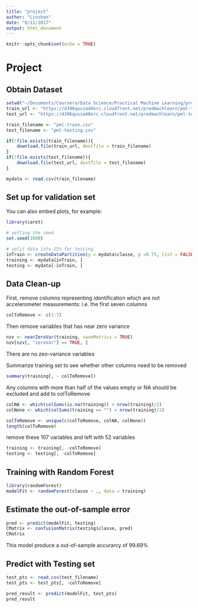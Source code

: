 ```yaml
---
title: "project"
author: "Linshan"
date: "6/11/2017"
output: html_document
---
```


```r
knitr::opts_chunk$set(echo = TRUE)
```

# Project

## Obtain Dataset
```r
setwd("~/Documents/Coursera/Data Science/Practical Machine Learning/project")
train_url <- "https://d396qusza40orc.cloudfront.net/predmachlearn/pml-training.csv"
test_url <- "https://d396qusza40orc.cloudfront.net/predmachlearn/pml-testing.csv"

train_filename <- "pml-train.csv"
test_filename <- "pml-testing.csv"

if(!file.exists(train_filename)){
    download.file(train_url, destfile = train_filename)
}
if(!file.exists(test_filename)){
    download.file(test_url, destfile = test_filename)
}

mydata <- read.csv(train_filename)
```

## Set up for validation set

You can also embed plots, for example:

```r
library(caret)

# setting the seed
set.seed(1000)

# split data into 25% for testing
inTrain <- createDataPartition(y = mydata$classe, p =0.75, list = FALSE)
training <- mydata[inTrain, ]
testing <- mydata[-inTrain, ]

```

## Data Clean-up
First, remove columns representing identification which are not accelerometer measurements: i.e. the first seven columns

```r
colToRemove <- c(1:7)
```


Then remove variables that has near zero variance

```r
nzv <- nearZeroVar(training, saveMetrics = TRUE)
nzv[nzv[, "zeroVar"] == TRUE, ]
```
There are no zeo-variance variables



Summarize training set to see whether other columns need to be removed
```r

summary(training[, - colToRemove])
```

Any columns with more than half of the values empty or NA should be excluded and add to colToRemove

```r
colNA <- which(colSums(is.na(training)) > nrow(training)/2)
colNone <- which(colSums(training == "") > nrow(training)/2)

colToRemove <- unique(c(colToRemove, colNA, colNone))
length(colToRemove)
```

remove these 107 variables and left with 52 variables
```r
training <- training[, -colToRemove]
testing <- testing[, -colToRemove]
```

## Training with Random Forest
```r
library(randomForest)
modelFit <- randomForest(classe ~ ., data = training)
```

## Estimate the out-of-sample error
```r
pred <- predict(modelFit, testing)
CMatrix <- confusionMatrix(testing$classe, pred)
CMatrix
```
This model produce a out-of-sample accurarcy of 99.69%

## Predict with Testing set
```r
test_pts <- read.csv(test_filename)
test_pts <- test_pts[, -colToRemove]

pred_result <- predict(modelFit, test_pts)
pred_result
```

